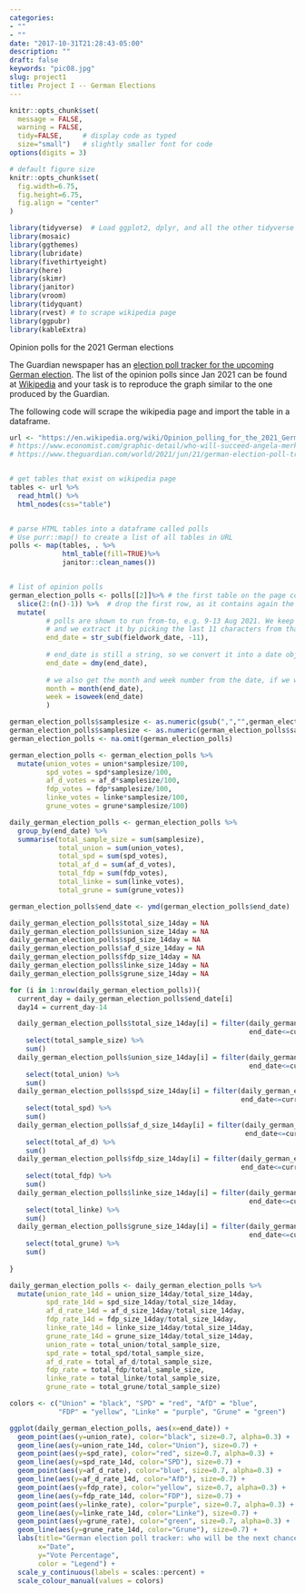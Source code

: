 ```yaml
---
categories:
- ""
- ""
date: "2017-10-31T21:28:43-05:00"
description: ""
draft: false
keywords: "pic08.jpg"
slug: project1
title: Project I -- German Elections 
---
```


```r
knitr::opts_chunk$set(
  message = FALSE, 
  warning = FALSE, 
  tidy=FALSE,     # display code as typed
  size="small")   # slightly smaller font for code
options(digits = 3)

# default figure size
knitr::opts_chunk$set(
  fig.width=6.75, 
  fig.height=6.75,
  fig.align = "center"
)
```


```r
library(tidyverse)  # Load ggplot2, dplyr, and all the other tidyverse packages
library(mosaic)
library(ggthemes)
library(lubridate)
library(fivethirtyeight)
library(here)
library(skimr)
library(janitor)
library(vroom)
library(tidyquant)
library(rvest) # to scrape wikipedia page
library(ggpubr)
library(kableExtra)

```

Opinion polls for the 2021 German elections

The Guardian newspaper has an [election poll tracker for the upcoming German election](https://www.theguardian.com/world/2021/aug/20/german-election-poll-tracker-who-will-be-the-next-chancellor).
The list of the opinion polls since Jan 2021 can be found at [Wikipedia](https://en.wikipedia.org/wiki/Opinion_polling_for_the_2021_German_federal_election) and your task is to reproduce the graph similar to the one produced by the Guardian. 


The following code will scrape the wikipedia page and import the table in a dataframe.


```r
url <- "https://en.wikipedia.org/wiki/Opinion_polling_for_the_2021_German_federal_election"
# https://www.economist.com/graphic-detail/who-will-succeed-angela-merkel
# https://www.theguardian.com/world/2021/jun/21/german-election-poll-tracker-who-will-be-the-next-chancellor


# get tables that exist on wikipedia page 
tables <- url %>% 
  read_html() %>% 
  html_nodes(css="table")


# parse HTML tables into a dataframe called polls 
# Use purr::map() to create a list of all tables in URL
polls <- map(tables, . %>% 
             html_table(fill=TRUE)%>% 
             janitor::clean_names())


# list of opinion polls
german_election_polls <- polls[[2]]%>% # the first table on the page contains the list of all opinions polls
  slice(2:(n()-1)) %>%  # drop the first row, as it contains again the variable names and last row that contains 2017 results
  mutate(
         # polls are shown to run from-to, e.g. 9-13 Aug 2021. We keep the last date, 13 Aug here, as the poll date
         # and we extract it by picking the last 11 characters from that field
         end_date = str_sub(fieldwork_date, -11),
         
         # end_date is still a string, so we convert it into a date object using lubridate::dmy()
         end_date = dmy(end_date),
         
         # we also get the month and week number from the date, if we want to do analysis by month- week, etc.
         month = month(end_date),
         week = isoweek(end_date)
         )
```

```r
german_election_polls$samplesize <- as.numeric(gsub(",","",german_election_polls$samplesize))
german_election_polls$samplesize <- as.numeric(german_election_polls$samplesize)
german_election_polls <- na.omit(german_election_polls)

german_election_polls <- german_election_polls %>%
  mutate(union_votes = union*samplesize/100,
         spd_votes = spd*samplesize/100,
         af_d_votes = af_d*samplesize/100,
         fdp_votes = fdp*samplesize/100,
         linke_votes = linke*samplesize/100,
         grune_votes = grune*samplesize/100)

daily_german_election_polls <- german_election_polls %>%
  group_by(end_date) %>%
  summarise(total_sample_size = sum(samplesize),
            total_union = sum(union_votes),
            total_spd = sum(spd_votes),
            total_af_d = sum(af_d_votes),
            total_fdp = sum(fdp_votes),
            total_linke = sum(linke_votes),
            total_grune = sum(grune_votes))

german_election_polls$end_date <- ymd(german_election_polls$end_date)

daily_german_election_polls$total_size_14day = NA
daily_german_election_polls$union_size_14day = NA
daily_german_election_polls$spd_size_14day = NA
daily_german_election_polls$af_d_size_14day = NA
daily_german_election_polls$fdp_size_14day = NA
daily_german_election_polls$linke_size_14day = NA
daily_german_election_polls$grune_size_14day = NA

for (i in 1:nrow(daily_german_election_polls)){
  current_day = daily_german_election_polls$end_date[i]
  day14 = current_day-14

  daily_german_election_polls$total_size_14day[i] = filter(daily_german_election_polls, 
                                                           end_date<=current_day & end_date>day14) %>% 
    select(total_sample_size) %>%
    sum()
  daily_german_election_polls$union_size_14day[i] = filter(daily_german_election_polls, 
                                                           end_date<=current_day & end_date>day14) %>% 
    select(total_union) %>%
    sum()
  daily_german_election_polls$spd_size_14day[i] = filter(daily_german_election_polls, 
                                                         end_date<=current_day & end_date>day14) %>% 
    select(total_spd) %>%
    sum()
  daily_german_election_polls$af_d_size_14day[i] = filter(daily_german_election_polls, 
                                                          end_date<=current_day & end_date>day14) %>% 
    select(total_af_d) %>%
    sum()
  daily_german_election_polls$fdp_size_14day[i] = filter(daily_german_election_polls, 
                                                         end_date<=current_day & end_date>day14) %>% 
    select(total_fdp) %>%
    sum()
  daily_german_election_polls$linke_size_14day[i] = filter(daily_german_election_polls, 
                                                           end_date<=current_day & end_date>day14) %>% 
    select(total_linke) %>%
    sum()
  daily_german_election_polls$grune_size_14day[i] = filter(daily_german_election_polls, 
                                                           end_date<=current_day & end_date>day14) %>% 
    select(total_grune) %>%
    sum()
  
}

daily_german_election_polls <- daily_german_election_polls %>%
  mutate(union_rate_14d = union_size_14day/total_size_14day,
         spd_rate_14d = spd_size_14day/total_size_14day,
         af_d_rate_14d = af_d_size_14day/total_size_14day,
         fdp_rate_14d = fdp_size_14day/total_size_14day,
         linke_rate_14d = linke_size_14day/total_size_14day,
         grune_rate_14d = grune_size_14day/total_size_14day,
         union_rate = total_union/total_sample_size,
         spd_rate = total_spd/total_sample_size,
         af_d_rate = total_af_d/total_sample_size,
         fdp_rate = total_fdp/total_sample_size,
         linke_rate = total_linke/total_sample_size,
         grune_rate = total_grune/total_sample_size)
```

```r
colors <- c("Union" = "black", "SPD" = "red", "AfD" = "blue", 
            "FDP" = "yellow", "Linke" = "purple", "Grune" = "green")

ggplot(daily_german_election_polls, aes(x=end_date)) +
  geom_point(aes(y=union_rate), color="black", size=0.7, alpha=0.3) +
  geom_line(aes(y=union_rate_14d, color="Union"), size=0.7) +
  geom_point(aes(y=spd_rate), color="red", size=0.7, alpha=0.3) +
  geom_line(aes(y=spd_rate_14d, color="SPD"), size=0.7) +
  geom_point(aes(y=af_d_rate), color="blue", size=0.7, alpha=0.3) +
  geom_line(aes(y=af_d_rate_14d, color="AfD"), size=0.7) +
  geom_point(aes(y=fdp_rate), color="yellow", size=0.7, alpha=0.3) +
  geom_line(aes(y=fdp_rate_14d, color="FDP"), size=0.7) +
  geom_point(aes(y=linke_rate), color="purple", size=0.7, alpha=0.3) +
  geom_line(aes(y=linke_rate_14d, color="Linke"), size=0.7) +
  geom_point(aes(y=grune_rate), color="green", size=0.7, alpha=0.3) +
  geom_line(aes(y=grune_rate_14d, color="Grune"), size=0.7) +
  labs(title="German election poll tracker: who will be the next chancellor?",
       x="Date",
       y="Vote Percentage",
       color = "Legend") +
  scale_y_continuous(labels = scales::percent) +
  scale_colour_manual(values = colors)

```










